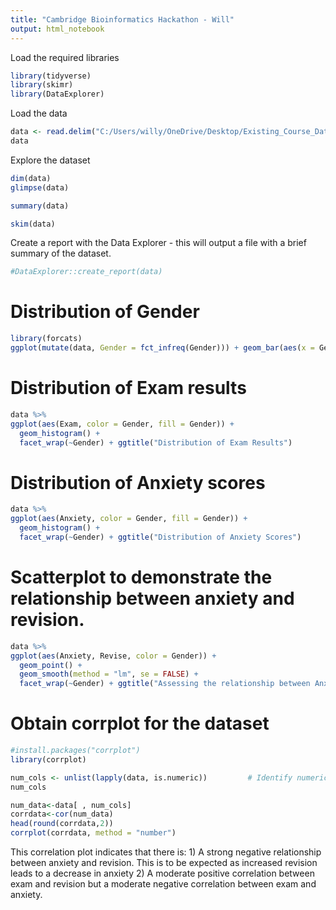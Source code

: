 ---
title: "Cambridge Bioinformatics Hackathon - Will"
output: html_notebook
---

Load the required libraries

```{r}
library(tidyverse)
library(skimr)
library(DataExplorer)
```

Load the data

```{r}
data <- read.delim("C:/Users/willy/OneDrive/Desktop/Existing_Course_Data/Existing_Course_Data/R_Stats_Course_Data/exam.anxiety.dat")
data
```
Explore the dataset

```{r}
dim(data)
glimpse(data)
```


```{r}
summary(data)
```


```{r}
skim(data)
```

Create a report with the Data Explorer - this will output a file with a brief summary of the dataset.

```{r}
#DataExplorer::create_report(data)
```

# Distribution of Gender

```{r}
library(forcats)
ggplot(mutate(data, Gender = fct_infreq(Gender))) + geom_bar(aes(x = Gender, fill = Gender)) + ggtitle("Distribution of Gender")
```


# Distribution of Exam results

```{r}
data %>%
ggplot(aes(Exam, color = Gender, fill = Gender)) + 
  geom_histogram() + 
  facet_wrap(~Gender) + ggtitle("Distribution of Exam Results")
```

# Distribution of Anxiety scores

```{r}
data %>%
ggplot(aes(Anxiety, color = Gender, fill = Gender)) + 
  geom_histogram() + 
  facet_wrap(~Gender) + ggtitle("Distribution of Anxiety Scores")
```

# Scatterplot to demonstrate the relationship between anxiety and revision.

```{r}
data %>%
ggplot(aes(Anxiety, Revise, color = Gender)) + 
  geom_point() + 
  geom_smooth(method = "lm", se = FALSE) + 
  facet_wrap(~Gender) + ggtitle("Assessing the relationship between Anxiety and Revision")
```

# Obtain corrplot for the dataset

```{r}
#install.packages("corrplot")
library(corrplot)
```

```{r}
num_cols <- unlist(lapply(data, is.numeric))         # Identify numeric columns
num_cols
```


```{r}
num_data<-data[ , num_cols] 
corrdata<-cor(num_data)
head(round(corrdata,2))
corrplot(corrdata, method = "number") 
```
This correlation plot indicates that there is:
1) A strong negative relationship between anxiety and revision. This is to be expected as increased revision leads to a decrease in anxiety
2) A moderate positive correlation between exam and revision but a moderate negative correlation between exam and anxiety.

